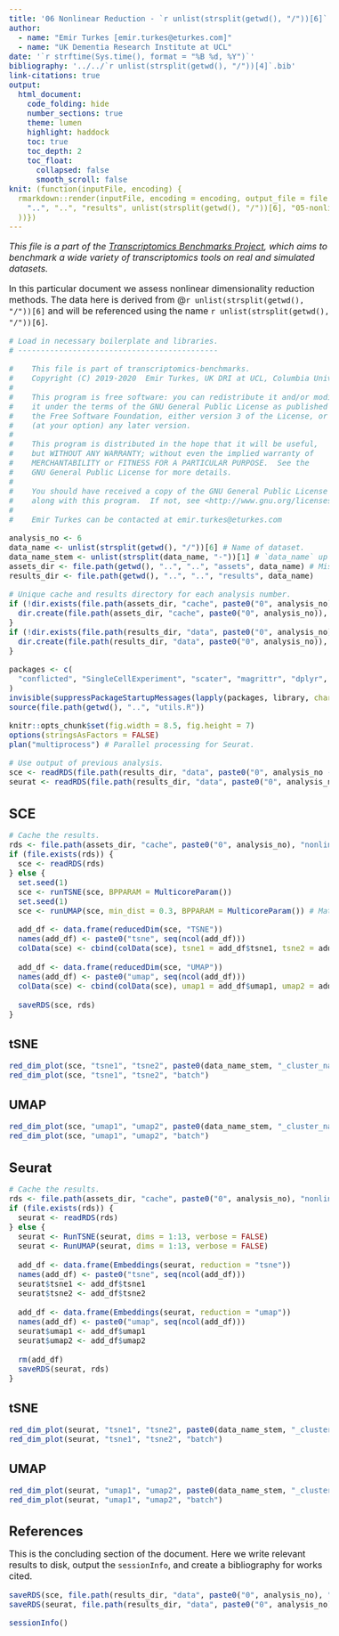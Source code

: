 ```yaml
---
title: '06 Nonlinear Reduction - `r unlist(strsplit(getwd(), "/"))[6]`'
author:
  - name: "Emir Turkes [emir.turkes@eturkes.com]"
  - name: "UK Dementia Research Institute at UCL"
date: '`r strftime(Sys.time(), format = "%B %d, %Y")`'
bibliography: '../../`r unlist(strsplit(getwd(), "/"))[4]`.bib'
link-citations: true
output:
  html_document:
    code_folding: hide
    number_sections: true
    theme: lumen
    highlight: haddock
    toc: true
    toc_depth: 2
    toc_float:
      collapsed: false
      smooth_scroll: false
knit: (function(inputFile, encoding) {
  rmarkdown::render(inputFile, encoding = encoding, output_file = file.path(
    "..", "..", "results", unlist(strsplit(getwd(), "/"))[6], "05-nonlinear.html"
  ))})
---
```


<style type="text/css">
body {font-size: 16px;}
h1.title {font-size: 35px;}
h1 {font-size: 24px;}
h2 {font-size: 22px;}
h3 {font-size: 20px;}
.toc-content {padding-left: 0px; padding-right: 0px;}
div.tocify {width: 100%;}
.tocify-subheader .tocify-item {font-size: 0.95em; padding-left: 25px; text-indent: 0;}
div.main-container {max-width: none; width: 100%;}
</style>

*This file is a part of the [Transcriptomics Benchmarks Project](https://github.com/eturkes/transcriptomics-benchmarks), which aims to benchmark a wide variety of transcriptomics tools on real and simulated datasets.*

In this particular document we assess nonlinear dimensionality reduction methods.
The data here is derived from @`r unlist(strsplit(getwd(), "/"))[6]` and will be referenced using the name ``r unlist(strsplit(getwd(), "/"))[6]``.

```r
# Load in necessary boilerplate and libraries.
# --------------------------------------------

#    This file is part of transcriptomics-benchmarks.
#    Copyright (C) 2019-2020  Emir Turkes, UK DRI at UCL, Columbia University Medical Center
#
#    This program is free software: you can redistribute it and/or modify
#    it under the terms of the GNU General Public License as published by
#    the Free Software Foundation, either version 3 of the License, or
#    (at your option) any later version.
#
#    This program is distributed in the hope that it will be useful,
#    but WITHOUT ANY WARRANTY; without even the implied warranty of
#    MERCHANTABILITY or FITNESS FOR A PARTICULAR PURPOSE.  See the
#    GNU General Public License for more details.
#
#    You should have received a copy of the GNU General Public License
#    along with this program.  If not, see <http://www.gnu.org/licenses/>.
#
#    Emir Turkes can be contacted at emir.turkes@eturkes.com

analysis_no <- 6
data_name <- unlist(strsplit(getwd(), "/"))[6] # Name of dataset.
data_name_stem <- unlist(strsplit(data_name, "-"))[1] # `data_name` up to the first hyphen.
assets_dir <- file.path(getwd(), "..", "..", "assets", data_name) # Misc binaries and temp files.
results_dir <- file.path(getwd(), "..", "..", "results", data_name)

# Unique cache and results directory for each analysis number.
if (!dir.exists(file.path(assets_dir, "cache", paste0("0", analysis_no)))) {
  dir.create(file.path(assets_dir, "cache", paste0("0", analysis_no)), recursive = TRUE)
}
if (!dir.exists(file.path(results_dir, "data", paste0("0", analysis_no)))) {
  dir.create(file.path(results_dir, "data", paste0("0", analysis_no)), recursive = TRUE)
}

packages <- c(
  "conflicted", "SingleCellExperiment", "scater", "magrittr", "dplyr", "ggrepel", "Seurat", "future"
)
invisible(suppressPackageStartupMessages(lapply(packages, library, character.only = TRUE)))
source(file.path(getwd(), "..", "utils.R"))

knitr::opts_chunk$set(fig.width = 8.5, fig.height = 7)
options(stringsAsFactors = FALSE)
plan("multiprocess") # Parallel processing for Seurat.

# Use output of previous analysis.
sce <- readRDS(file.path(results_dir, "data", paste0("0", analysis_no - 1), "sce.rds"))
seurat <- readRDS(file.path(results_dir, "data", paste0("0", analysis_no - 1), "seurat.rds"))
```

# SCE

```r
# Cache the results.
rds <- file.path(assets_dir, "cache", paste0("0", analysis_no), "nonlinear_sce.rds")
if (file.exists(rds)) {
  sce <- readRDS(rds)
} else {
  set.seed(1)
  sce <- runTSNE(sce, BPPARAM = MulticoreParam())
  set.seed(1)
  sce <- runUMAP(sce, min_dist = 0.3, BPPARAM = MulticoreParam()) # Match Seurat's defaults.
  
  add_df <- data.frame(reducedDim(sce, "TSNE"))
  names(add_df) <- paste0("tsne", seq(ncol(add_df)))
  colData(sce) <- cbind(colData(sce), tsne1 = add_df$tsne1, tsne2 = add_df$tsne2)
  
  add_df <- data.frame(reducedDim(sce, "UMAP"))
  names(add_df) <- paste0("umap", seq(ncol(add_df)))
  colData(sce) <- cbind(colData(sce), umap1 = add_df$umap1, umap2 = add_df$umap2)
  
  saveRDS(sce, rds)
}
```

## tSNE

```r
red_dim_plot(sce, "tsne1", "tsne2", paste0(data_name_stem, "_cluster_name"), "cat")
red_dim_plot(sce, "tsne1", "tsne2", "batch")
```

## UMAP

```r
red_dim_plot(sce, "umap1", "umap2", paste0(data_name_stem, "_cluster_name"), "cat")
red_dim_plot(sce, "umap1", "umap2", "batch")
```

# Seurat

```r
# Cache the results.
rds <- file.path(assets_dir, "cache", paste0("0", analysis_no), "nonlinear_seurat.rds")
if (file.exists(rds)) {
  seurat <- readRDS(rds)
} else {
  seurat <- RunTSNE(seurat, dims = 1:13, verbose = FALSE)
  seurat <- RunUMAP(seurat, dims = 1:13, verbose = FALSE)
  
  add_df <- data.frame(Embeddings(seurat, reduction = "tsne"))
  names(add_df) <- paste0("tsne", seq(ncol(add_df)))
  seurat$tsne1 <- add_df$tsne1
  seurat$tsne2 <- add_df$tsne2
  
  add_df <- data.frame(Embeddings(seurat, reduction = "umap"))
  names(add_df) <- paste0("umap", seq(ncol(add_df)))
  seurat$umap1 <- add_df$umap1
  seurat$umap2 <- add_df$umap2
  
  rm(add_df)
  saveRDS(seurat, rds)
}
```

## tSNE

```r
red_dim_plot(seurat, "tsne1", "tsne2", paste0(data_name_stem, "_cluster_name"), "cat")
red_dim_plot(seurat, "tsne1", "tsne2", "batch")
```

## UMAP

```r
red_dim_plot(seurat, "umap1", "umap2", paste0(data_name_stem, "_cluster_name"), "cat")
red_dim_plot(seurat, "umap1", "umap2", "batch")
```

# References

This is the concluding section of the document. Here we write relevant results to disk, output the `sessionInfo`, and create a bibliography for works cited.

```r
saveRDS(sce, file.path(results_dir, "data", paste0("0", analysis_no), "sce.rds"))
saveRDS(seurat, file.path(results_dir, "data", paste0("0", analysis_no), "seurat.rds"))

sessionInfo()
```

